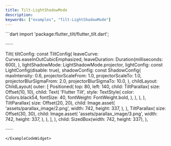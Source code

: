 ```yaml
---
title: Tilt-LightShadowMode
description:
keywords: ["examples", "Tilt-LightShadowMode"]
---
```


<ExampleCodeWidget name="Tilt-LightShadowMode" height={800}>
```dart
import 'package:flutter_tilt/flutter_tilt.dart';

······

Tilt(
  tiltConfig: const TiltConfig(
    leaveCurve: Curves.easeInOutCubicEmphasized,
    leaveDuration: Duration(milliseconds: 600),
  ),
  lightShadowMode: LightShadowMode.projector,
  lightConfig: const LightConfig(disable: true),
  shadowConfig: const ShadowConfig(
    maxIntensity: 0.6,
    projectorScaleFrom: 1.0,
    projectorScaleTo: 1.0,
    projectorBlurSigmaFrom: 2.0,
    projectorBlurSigmaTo: 10.0,
  ),
  childLayout: ChildLayout(
    outer: [
      Positioned(
        top: 80,
        left: 140,
        child: TiltParallax(
          size: Offset(10, 10),
          child: Text(
            'Flutter Tilt',
            style: TextStyle(
              color: Colors.black54,
              fontSize: 40,
              fontWeight: FontWeight.bold,
            ),
          ),
        ),
      ),
      TiltParallax(
        size: Offset(20, 20),
        child: Image.asset(
          'assets/parallax_image/2.png',
          width: 742,
          height: 337,
        ),
      ),
      TiltParallax(
        size: Offset(30, 30),
        child: Image.asset(
          'assets/parallax_image/3.png',
          width: 742,
          height: 337,
        ),
      ),
    ],
  ),
  child: SizedBox(width: 742, height: 337),
),

······
```
</ExampleCodeWidget>
